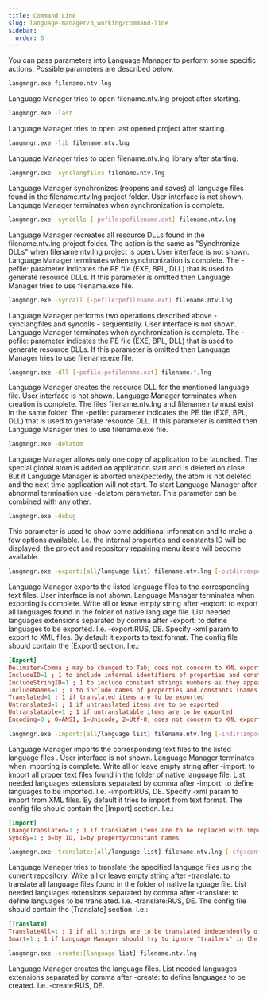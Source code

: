 ```yaml
---
title: Command Line
slug: language-manager/3_working/command-line
sidebar:
  order: 6
---
```


You can pass parameters into Language Manager to perform some specific actions. Possible parameters are described below.

```bash
langmngr.exe filename.ntv.lng
```
Language Manager tries to open filename.ntv.lng project after starting.

```bash
langmngr.exe -last
```

Language Manager tries to open last opened project after starting.

```bash
langmngr.exe -lib filename.ntv.lng
```

Language Manager tries to open filename.ntv.lng library after starting.

```bash
langmngr.exe -synclangfiles filename.ntv.lng
```
Language Manager synchronizes (reopens and saves) all language files found in the filename.ntv.lng project folder. User interface is not shown. Language Manager terminates when synchronization is complete.

```bash
langmngr.exe -syncdlls [-pefile:pefilename.ext] filename.ntv.lng
```

Language Manager recreates all resource DLLs found in the filename.ntv.lng project folder. The action is the same as "Synchronize DLLs" when filename.ntv.lng project is open. User interface is not shown. Language Manager terminates when synchronization is complete.
The -pefile: parameter indicates the PE file (EXE, BPL, DLL) that is used to generate resource DLLs. If this parameter is omitted then Language Manager tries to use filename.exe file.

```bash
langmngr.exe -syncall [-pefile:pefilename.ext] filename.ntv.lng
```

Language Manager performs two operations described above - synclangfiles and syncdlls - sequentially. User interface is not shown. Language Manager terminates when synchronization is complete.
The -pefile: parameter indicates the PE file (EXE, BPL, DLL) that is used to generate resource DLLs. If this parameter is omitted then Language Manager tries to use filename.exe file.

```bash
langmngr.exe -dll [-pefile:pefilename.ext] filename.*.lng
```

Language Manager creates the resource DLL for the mentioned language file. User interface is not shown. Language Manager terminates when creation is complete. The files filename.ntv.lng and filename.ntv must exist in the same folder.
The -pefile: parameter indicates the PE file (EXE, BPL, DLL) that is used to generate resource DLL. If this parameter is omitted then Language Manager tries to use filename.exe file.

```bash 
langmngr.exe -delatom
```
Language Manager allows only one copy of application to be launched. The special global atom is added on application start and is deleted on close. But if Language Manager is aborted unexpectedly, the atom is not deleted and the next time application will not start. To start Language Manager after abnormal termination use -delatom parameter.
This parameter can be combined with any other.

```bash
langmngr.exe -debug
```
This parameter is used to show some additional information and to make a few options available. I.e. the internal properties and constants ID will be displayed, the project and repository repairing menu items will become available.

```bash
langmngr.exe -export:[all/language list] filename.ntv.lng [-outdir:exportdir] [-xml] [-cfg:configfile]
```
Language Manager exports the listed language files to the corresponding text files. User interface is not shown. Language Manager terminates when exporting is complete.
Write all or leave empty string after -export: to export all languages found in the folder of native language file.
List needed languages extensions separated by comma after -export: to define languages to be exported. I.e. -export:RUS, DE.
Specify -xml param to export to XML files. By default it exports to text format. The config file should contain the [Export] section. I.e.:

```toml
[Export]
Delimiter=Comma ; may be changed to Tab; does not concern to XML export
IncludeID=1 ; 1 to include internal identifiers of properties and constants
IncludeStringID=1 ; 1 to include constant strings numbers as they appears in resource DLL
IncludeNames=1 ; 1 to include names of properties and constants (names include forms/units names, components names separated by dot). Is always True for XML export
Translated=1 ; 1 if translated items are to be exported
Untranslated=1 ; 1 if untranslated items are to be exported
Untranslatable=1 ; 1 if untranslatable items are to be exported
Encoding=0 ; 0=ANSI, 1=Unicode, 2=Utf-8; does not concern to XML export
```

```bash 
langmngr.exe -import:[all/language list] filename.ntv.lng [-indir:importdir] [-xml] [-cfg:configfile]
```
Language Manager imports the corresponding text files to the listed language files . User interface is not shown. Language Manager terminates when importing is complete.
Write all or leave empty string after -import: to import all proper text files found in the folder of native language file.
List needed languages extensions separated by comma after -import: to define languages to be imported. I.e. -import:RUS, DE.
Specify -xml param to import from XML files. By default it tries to import from text format. The config file should contain the [Import] section. I.e.:

```toml
[Import]
ChangeTranslated=1 ; 1 if translated items are to be replaced with imported values
SyncBy=1 ; 0=by ID, 1=by property/constant names
```

```bash
langmngr.exe -translate:[all/language list] filename.ntv.lng [-cfg:configfile]
```
Language Manager tries to translate the specified language files using the current repository. Write all or leave empty string after -translate: to translate all language files found in the folder of native language file.
List needed languages extensions separated by comma after -translate: to define languages to be translated. I.e. -translate:RUS, DE.
The config file should contain the [Translate] section. I.e.:

```toml
[Translate]
TranslateAll=1 ; 1 if all strings are to be translated independently of their "translated" status
Smart=1 ; 1 if Language Manager should try to ignore "trailers" in the cells being translated via repository
```

```bash
langmngr.exe -create:[language list] filename.ntv.lng
```
Language Manager creates the language files. List needed languages extensions separated by comma after -create: to define languages to be created. I.e. -create:RUS, DE. 
